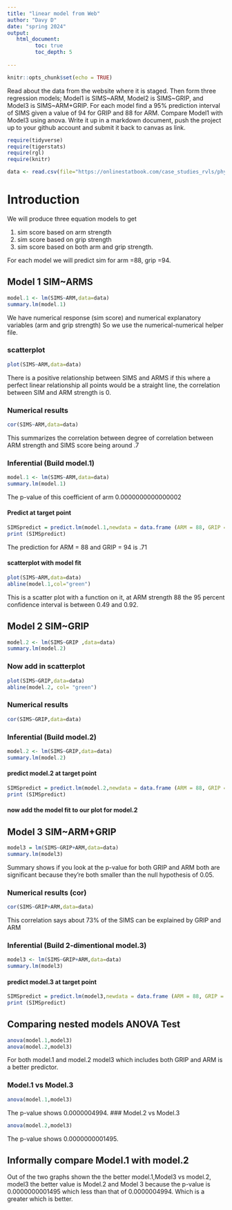 ```yaml
---
title: "linear model from Web"
author: "Davy D"
date: "spring 2024"
output:
   html_document:
         toc: true
         toc_depth: 5
        
---
```


```r
knitr::opts_chunk$set(echo = TRUE)
```

Read about the data from the website where it is staged.  Then form three regression models; Model1 is SIMS~ARM, Model2 is SIMS~GRIP, and Model3 is SIMS~ARM+GRIP. For each model find a 95% prediction interval of SIMS given a value of 94  for GRIP and 88 for ARM. Compare Model1 with Model3 using anova. Write it up in a markdown document, push the project up to your github account and submit it back to canvas as link. 

 


```r
require(tidyverse)
require(tigerstats)
require(rgl)
require(knitr)

```

```r
data <- read.csv(file="https://onlinestatbook.com/case_studies_rvls/physical_strength/data.txt",sep="",header=TRUE)  

```
# Introduction
We will produce three equation models to get

1. sim score based on arm strength  
2. sim score based on grip strength  
3. sim score based on both arm and grip strength.  

For each model we will predict sim for arm =88, grip =94.

## Model 1 SIM~ARMS
```r
model.1 <- lm(SIMS~ARM,data=data)
summary.lm(model.1)
```
We have numerical response (sim score) and numerical explanatory variables (arm and grip strength)
So we use the numerical-numerical helper file.

### scatterplot

```r
plot(SIMS~ARM,data=data)
```

There is a positive relationship between SIMS and ARMS if this where a perfect linear relationship all points would be a straight line, the correlation between SIM and ARM strength is 0.

### Numerical results

```r
cor(SIMS~ARM,data=data)
```

This summarizes the correlation between degree of correlation between ARM strength and SIMS score being around .7

### Inferential  (Build model.1)

```r
model.1 <- lm(SIMS~ARM,data=data)
summary.lm(model.1)
```
The p-value of this coefficient of arm 0.0000000000000002


#### Predict at target point

```r
SIMSpredict = predict.lm(model.1,newdata = data.frame (ARM = 88, GRIP = 94), interval = "confidence")
print (SIMSpredict)
```

The prediction for ARM = 88 and GRIP = 94 is .71

#### scatterplot with model fit

```r
plot(SIMS~ARM,data=data)
abline(model.1,col="green")
```  

This is a scatter plot with a function on it, at ARM strength 88 the 95 percent confidence interval is between 0.49 and 0.92.

## Model 2 SIM~GRIP

```r
model.2 <- lm(SIMS~GRIP ,data=data)
summary.lm(model.2)
``` 

### Now add in scatterplot

```r
plot(SIMS~GRIP,data=data)
abline(model.2, col= "green")
```


### Numerical results 
```r
cor(SIMS~GRIP,data=data)
```

### Inferential  (Build model.2)

```r
model.2 <- lm(SIMS~GRIP,data=data)
summary.lm(model.2)
```  

#### predict model.2 at target point

```r
SIMSpredict = predict.lm(model.2,newdata = data.frame (ARM = 88, GRIP = 94), interval = "confidence")
print (SIMSpredict)
```

#### now add the model fit to our plot for model.2
  


## Model 3 SIM~ARM+GRIP

```r
model3 = lm(SIMS~GRIP+ARM,data=data)
summary.lm(model3)
```

Summary shows if you look at the p-value for both GRIP and ARM both are significant because they're both smaller than the null hypothesis of 0.05.

### Numerical results (cor)

```r
cor(SIMS~GRIP+ARM,data=data)
```


This correlation says about 73% of the SIMS can be explained by GRIP and ARM

### Inferential  (Build 2-dimentional model.3)
```r
model3 <- lm(SIMS~GRIP+ARM,data=data)
summary.lm(model3)
```

#### predict model.3 at target point

```r
SIMSpredict = predict.lm(model3,newdata = data.frame (ARM = 88, GRIP = 94), interval = "confidence")
print (SIMSpredict)
```  


## Comparing nested models ANOVA Test

```r
anova(model.1,model3)
anova(model.2,model3)
```

For both model.1 and model.2 model3 which includes both GRIP and ARM is a better predictor. 

### Model.1 vs Model.3
```r
anova(model.1,model3)
```
The p-value shows 0.0000004994.
### Model.2 vs Model.3

```r
anova(model.2,model3)
```
The p-value shows 0.0000000001495.

## Informally compare Model.1 with model.2

Out of the two graphs shown the the better model.1,Model3 vs model.2, model3 the better value is Model.2 and Model 3 because the p-value is  0.0000000001495 which less than that of 0.0000004994.
Which is a greater which is better.